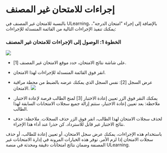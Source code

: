 
# إجراءات للامتحان غير المصنف 

 بالنسبة للامتحان غير المصنف في ULearning، بالإضافة إلى إجراء "امتحان الدرجة"، يمكنك تنفيذ الإجراءات التالية من القائمة المنسدلة للإجراءات: 

 ### الخطوة 1: الوصول إلى الإجراءات للامتحان غير المصنف 
 ![]( /img/utest/teacher/result05.png) 
 - على شاشة نتائج الامتحان، حدد موقع الامتحان غير المصنف [1]. 
 - انقر فوق القائمة المنسدلة للإجراءات لهذا الامتحان. 

 - عرض السجل [2]: نفس السجل الذي يمكنك عرضه بالضبط من محطة مراقبة الامتحان. 
 ![]( /img/utest/teacher/result06.png) 

 - يمكنك النقر فوق الزر تعيين إعادة الاختبار [3] لمنح الطالب فرصة لإعادة الاختبار. 
 ملاحظة: بعد تعيين إعادة الاختبار، ستتم إزالة جميع سجلات الامتحانات السابقة لهذا الطالب. 

 - لحذف سجلات الامتحان لهذا الطالب، انقر فوق الزر حذف السجلات. 
 ملاحظة: حذف نتائج الاختبار غير قابل للاسترداد. كن حذرا عند أداء هذا الإجراء. 

 باستخدام هذه الإجراءات، يمكنك عرض سجل الامتحان، أو تعيين إعادة للطالب، أو حذف سجلات الامتحان إذا لزم الأمر. توفر هذه الخيارات المرونة في إدارة الامتحانات غير المصنفة وضمان نتائج امتحانات دقيقة ومحدثة في منصة ULearning.
